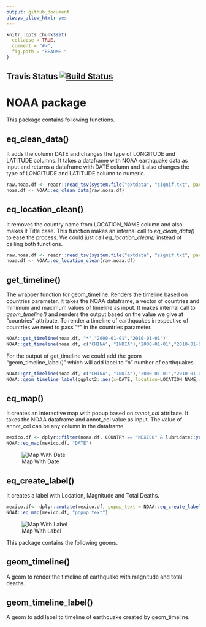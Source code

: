 ```yaml
---
output: github_document
always_allow_html: yes
---
```

<!-- README.md is generated from README.Rmd. Please edit that file -->

```r
knitr::opts_chunk$set(
  collapse = TRUE,
  comment = "#>",
  fig.path = "README-"
)
```

## Travis Status  [![Build Status](https://travis-ci.org/GopalSeshadri/NOAA.svg?branch=master)](https://travis-ci.org/GopalSeshadri/NOAA)

# NOAA package 

This package contains following functions.

## eq_clean_data()
  It adds the column DATE and changes the type of LONGITUDE and LATITUDE columns. 
  It takes a dataframe with NOAA earthquake data as input and returns a dataframe with DATE column and it also changes the type of LONGITUDE and LATITUDE column to numeric.
```r
raw.noaa.df <- readr::read_tsv(system.file("extdata", "signif.txt", package = "NOAA"))
noaa.df <- NOAA::eq_clean_data(raw.noaa.df)
```
  
## eq_location_clean()
  It removes the country name from LOCATION_NAME column and also makes it Title case.
  This function makes an internal call to *eq_clean_data()* to ease the process. We could just call *eq_location_clean()* instead of calling both functions.
```r
raw.noaa.df <- readr::read_tsv(system.file("extdata", "signif.txt", package = "NOAA"))
noaa.df <- NOAA::eq_location_clean(raw.noaa.df)
```
  
## get_timeline()
  The wrapper function for geom_timeline. Renders the timeline based on countries parameter. 
  It takes the NOAA dataframe, a vector of countries and minimum and maximum values of timeline as input.
  It makes internal call to *geom_timeline()* and renders the output based on the value we give at "countries" attribute. 
  To render a timeline of earthquakes irrespective of countries we need to pass "*" in the countries parameter. 
```r
NOAA::get_timeline(noaa.df, "*","2000-01-01","2010-01-01")
NOAA::get_timeline(noaa.df, c("CHINA", "INDIA"),"2000-01-01","2010-01-01")
```
  For the output of get_timeline we could add the geom "geom_timeline_label()" which will add label to "n" number of earthquakes.
```r
NOAA::get_timeline(noaa.df, c("CHINA", "INDIA"),"2000-01-01","2010-01-01") +
NOAA::geom_timeline_label(ggplot2::aes(x=DATE, location=LOCATION_NAME,xmin=xmin,xmax=xmax,size=EQ_PRIMARY,y=COUNTRY), n_max = 5)
```
## eq_map()
  It creates an interactive map with popup based on *annot_col* attribute.
  It takes the NOAA dataframe and annot_col value as input.
  The value of annot_col can be any column in the dataframe.
```r
mexico.df <- dplyr::filter(noaa.df, COUNTRY == "MEXICO" & lubridate::year(DATE) >= 2000)
NOAA::eq_map(mexico.df, "DATE")
```
![Map With Date](README-mapwithdate.PNG)

## eq_create_label()
  It creates a label with Location, Magnitude and Total Deaths.
```r
mexico.df<- dplyr::mutate(mexico.df, popup_text = NOAA::eq_create_label(mexico.df))
NOAA::eq_map(mexico.df, "popup_text")
```
![Map With Label](README-mapwithlabel.PNG)
  
This package contains the following geoms.

## geom_timeline()
  A geom to render the timeline of earthquake with magnitude and total deaths.
  
## geom_timeline_label()
  A geom to add label to timeline of earthquake created by geom_timeline.
